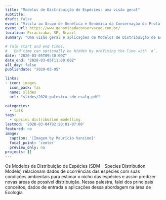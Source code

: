```yaml
---
title: "Modelos de Distribuição de Espécies: uma visão geral"
subtitle: 
draft: false
event: "Visita ao Grupo de Genética e Genômica da Conservação da Profa. Maria Zucchi (USP/ESALQ)"
event_url: https://www.genomicadaconservacao.com.br/
location: Piracicaba, SP, Brazil
summary: "Uma visão geral e aplicações de Modelos de Distribuição de Espécies (SDMs)"

# Talk start and end times.
#   End time can optionally be hidden by prefixing the line with `#`.
date: "2020-03-05T09:30:00Z"
date_end: "2020-03-05T11:00:00Z"
all_day: false
publishdate: "2020-03-05"

links:
- icon: images
  icon_pack: fas
  name: slides
  url: "slides/2020_palestra_sdm_esalq.pdf"

categories:
  - talk
tags:
  - species distribution modelling
lastmod: '2020-03-04T02:20:01-07:00'
featured: no
image:
  caption: '[Imagem by Maurício Vancine]'
  focal_point: 'center'
  preview_only: no
projects: []
---
```


Os Modelos de Distribuição de Espécies (SDM - Species Distribution Models) relacionam dados de ocorrências das espécies com suas condições ambientais para estimar o nicho das espécies e assim predizer novas áreas de possível distribuição. Nessa palestra, falei dos principais conceitos, dados de entrada e aplicações dessa abordagem na área de Ecologia